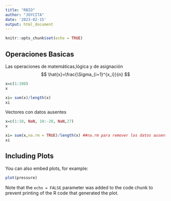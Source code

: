 ```yaml
---
title: "RBIO"
author: "JOYCITA"
date: '2023-02-15'
output: html_document
---
```


```r
knitr::opts_chunk$set(echo = TRUE)
```

## Operaciones Basicas
Las operaciones de matemáticas,lógica y de asignación
$$
\hat{x}=\frac{\Sigma_{i=1}^{x_i}}{n}
$$

```r
x=c(1:100)
x
```
```r
xi= sum(x)/length(x)
xi
```
Vectores con datos ausentes 
```r
x=c(1:10, NaN, 10:-20, NaN,27)
x
```
```r
xi= sum(x,na.rm = TRUE)/length(x) ##na.rm para remover los datos ausentes, si pongo la condición FALSE me sale NaN porque no me remueve los datos. 
xi
```


## Including Plots

You can also embed plots, for example:

```r
plot(pressure)
```

Note that the `echo = FALSE` parameter was added to the code chunk to prevent printing of the R code that generated the plot.


